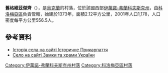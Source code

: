 {{coord|48|34|53|N|25|15|18|E|scale:30000|display=title}}

'''舊格維茲傑齊'''（{{lang-uk|Старий Гвіздець}}），是[[烏克蘭|烏克蘭]]的村落，位於該國西部[[伊萬諾-弗蘭科夫斯克州|伊萬諾-弗蘭科夫斯克州]]，由[[科洛梅亞區|科洛梅亞區]]負責管轄，始建於1373年，面積2.12平方公里，2001年人口1,178，人口密度每平方公里556.5人。

==參考資料==
* [http://www.history.iv-fr.net/article.php?id=143 Історія села на сайті Історичне Прикарпаття] {{Wayback|url=http://www.history.iv-fr.net/article.php?id=143 |date=20160417224441 }}
* [http://www.castles.com.ua/oldgvizdec.html Село на сайті Замки та храми України] {{Wayback|url=http://www.castles.com.ua/oldgvizdec.html |date=20190213070826 }}

{{DEFAULTSORT:Старий Гвіздець}}
[[Category:伊萬諾-弗蘭科夫斯克州村落|Category:伊萬諾-弗蘭科夫斯克州村落]]
[[Category:科洛梅亞區村落|Category:科洛梅亞區村落]]


{{IvanoFrankivsk-geo-stub}}